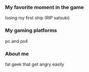 ===My favorite moment in the game===
losing my first ship (RIP satsuki)

===My gaming platforms===
pc and ps4

===About me===
fat geek that get angry easily